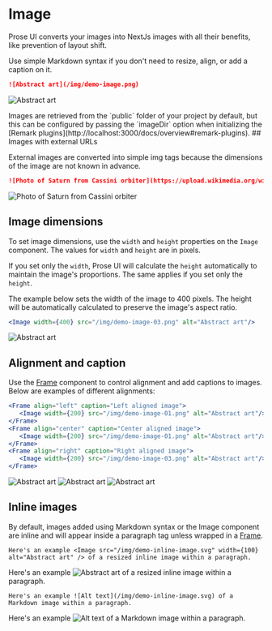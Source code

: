 # Image

Prose UI converts your images into NextJs images with all their benefits, like prevention of layout shift.

Use simple Markdown syntax if you don't need to resize, align, or add a caption on it. 

```md title='Local image with markdown syntax'
![Abstract art](/img/demo-image.png)
```
![Abstract art](/img/demo-image.png)

<Callout variant="info" title="Image location">
  Images are retrieved from the `public` folder of your project by default, but this can be configured by passing the `imageDir` option when initializing the [Remark plugins](http://localhost:3000/docs/overview#remark-plugins).
</Callout>
## Images with external URLs

External images are converted into simple img tags because the dimensions of the image are not known in advance.
```md title='External image'
![Photo of Saturn from Cassini orbiter](https://upload.wikimedia.org/wikipedia/commons/c/c7/Saturn_during_Equinox.jpg)
```
![Photo of Saturn from Cassini orbiter](https://upload.wikimedia.org/wikipedia/commons/c/c7/Saturn_during_Equinox.jpg)


## Image dimensions

To set image dimensions, use the `width` and `height` properties on the `Image` component. The values for `width` and `height` are in pixels.

If you set only the `width`, Prose UI will calculate the `height` automatically to maintain the image's proportions. The same applies if you set only the `height`.

The example below sets the width of the image to 400 pixels. The height will be automatically calculated to preserve the image's aspect ratio.

```jsx title="Set the width of an image"
<Image width={400} src="/img/demo-image-03.png" alt="Abstract art"/>
```

<Image width={400} src="/img/demo-image-03.png" alt="Abstract art"/>

## Alignment and caption

Use the [Frame](/docs/components/frame) component to control alignment and add captions to images. Below are examples of different alignments:

```jsx
<Frame align="left" caption="Left aligned image">
   <Image width={200} src="/img/demo-image-01.png" alt="Abstract art"/>
</Frame>
<Frame align="center" caption="Center aligned image">
   <Image width={200} src="/img/demo-image-01.png" alt="Abstract art"/>
</Frame>
<Frame align="right" caption="Right aligned image">
   <Image width={200} src="/img/demo-image-03.png" alt="Abstract art"/>
</Frame>
```


<Frame align="left" caption="Left aligned image">
   <Image width={200} src="/img/demo-image-01.png" alt="Abstract art"/>
</Frame>


<Frame  align="center" caption="Center aligned image">
   <Image width={200} src="/img/demo-image-02.png" alt="Abstract art"/>
</Frame>

<Frame align="right" caption="Right aligned image">
   <Image width={200} src="/img/demo-image-03.png" alt="Abstract art"/>
</Frame>

## Inline images

By default, images added using Markdown syntax or the Image component are inline and will appear inside a paragraph tag unless wrapped in a [Frame](/docs/components/frame).

```mdx title="Inline image, resized"
Here's an example <Image src="/img/demo-inline-image.svg" width={100} alt="Abstract art" /> of a resized inline image within a paragraph.
```
Here's an example <Image src="/img/demo-inline-image.svg" width={100} alt="Abstract art" /> of a resized inline image within a paragraph.

```mdx title="Inline image with Markdown syntax"
Here's an example ![Alt text](/img/demo-inline-image.svg) of a Markdown image within a paragraph.
```
Here's an example ![Alt text](/img/demo-inline-image.svg) of a Markdown image within a paragraph.